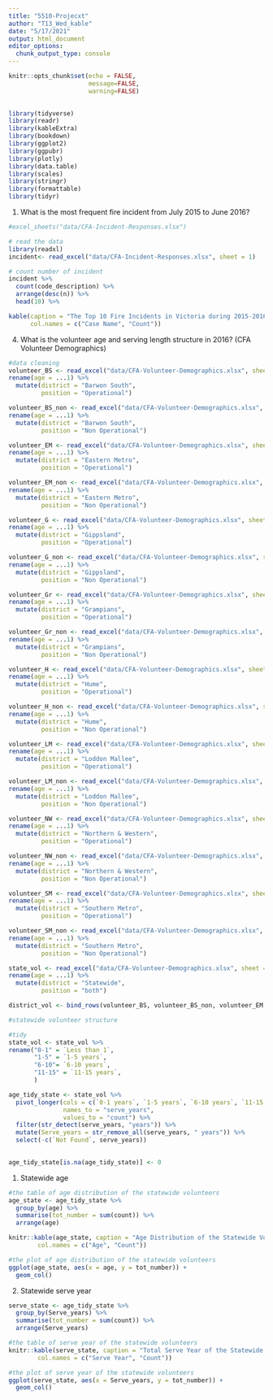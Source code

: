 ```yaml
---
title: "5510-Projecxt"
author: "T13_Wed_kable"
date: "5/17/2021"
output: html_document
editor_options: 
  chunk_output_type: console
---
```


```r
knitr::opts_chunk$set(echo = FALSE, 
                      message=FALSE, 
                      warning=FALSE)

                    
library(tidyverse)
library(readr)
library(kableExtra)
library(bookdown)
library(ggplot2)
library(ggpubr)
library(plotly)
library(data.table)
library(scales)
library(stringr)      
library(formattable)
library(tidyr)
```

1. What is the most frequent fire incident from July 2015 to June 2016? 

```r
#excel_sheets("data/CFA-Incident-Responses.xlsx")

# read the data
library(readxl)
incident<- read_excel("data/CFA-Incident-Responses.xlsx", sheet = 1)
```


```r
# count number of incident
incident %>% 
  count(code_description) %>% 
  arrange(desc(n)) %>% 
  head(10) %>% 

kable(caption = "The Top 10 Fire Incidents in Victoria during 2015-2016",
      col.names = c("Case Name", "Count"))
```

4. What is the volunteer age and serving length structure in 2016? (CFA Volunteer Demographics)

```r
#data cleaning
volunteer_BS <- read_excel("data/CFA-Volunteer-Demographics.xlsx", sheet = 1, range = "A3:T10")  %>% 
rename(age = ...1) %>% 
  mutate(district = "Barwon South",
         position = "Operational")

volunteer_BS_non <- read_excel("data/CFA-Volunteer-Demographics.xlsx", sheet = 1, range = "A14:T21")  %>% 
rename(age = ...1) %>% 
  mutate(district = "Barwon South",
         position = "Non Operational")

volunteer_EM <- read_excel("data/CFA-Volunteer-Demographics.xlsx", sheet = 2, range = "A4:T11")  %>% 
rename(age = ...1) %>% 
  mutate(district = "Eastern Metro",
         position = "Operational")

volunteer_EM_non <- read_excel("data/CFA-Volunteer-Demographics.xlsx", sheet = 2, range = "A15:T22")  %>% 
rename(age = ...1) %>% 
  mutate(district = "Eastern Metro",
         position = "Non Operational")

volunteer_G <- read_excel("data/CFA-Volunteer-Demographics.xlsx", sheet = 3, range = "A3:T10")  %>% 
rename(age = ...1) %>% 
  mutate(district = "Gippsland",
         position = "Operational")

volunteer_G_non <- read_excel("data/CFA-Volunteer-Demographics.xlsx", sheet = 3, range = "A14:T21")  %>% 
rename(age = ...1) %>% 
  mutate(district = "Gippsland",
         position = "Non Operational")

volunteer_Gr <- read_excel("data/CFA-Volunteer-Demographics.xlsx", sheet = 4, range = "A3:T10")  %>% 
rename(age = ...1) %>% 
  mutate(district = "Grampians",
         position = "Operational")

volunteer_Gr_non <- read_excel("data/CFA-Volunteer-Demographics.xlsx", sheet = 4, range = "A14:T21")  %>% 
rename(age = ...1) %>% 
  mutate(district = "Grampians",
         position = "Non Operational")

volunteer_H <- read_excel("data/CFA-Volunteer-Demographics.xlsx", sheet = 5, range = "A3:T10")  %>% 
rename(age = ...1) %>% 
  mutate(district = "Hume",
         position = "Operational")

volunteer_H_non <- read_excel("data/CFA-Volunteer-Demographics.xlsx", sheet = 5, range = "A14:T21")  %>% 
rename(age = ...1) %>% 
  mutate(district = "Hume",
         position = "Non Operational")

volunteer_LM <- read_excel("data/CFA-Volunteer-Demographics.xlsx", sheet = 6, range = "A4:T11")  %>% 
rename(age = ...1) %>% 
  mutate(district = "Loddon Mallee",
         position = "Operational")

volunteer_LM_non <- read_excel("data/CFA-Volunteer-Demographics.xlsx", sheet = 6, range = "A15:T22")  %>% 
rename(age = ...1) %>% 
  mutate(district = "Loddon Mallee",
         position = "Non Operational")

volunteer_NW <- read_excel("data/CFA-Volunteer-Demographics.xlsx", sheet = 7, range = "A4:T11")  %>% 
rename(age = ...1) %>% 
  mutate(district = "Northern & Western",
         position = "Operational")

volunteer_NW_non <- read_excel("data/CFA-Volunteer-Demographics.xlsx", sheet = 7, range = "A15:T22")  %>% 
rename(age = ...1) %>% 
  mutate(district = "Northern & Western",
         position = "Non Operational")

volunteer_SM <- read_excel("data/CFA-Volunteer-Demographics.xlsx", sheet = 8, range = "A4:T11")  %>% 
rename(age = ...1) %>% 
  mutate(district = "Southern Metro",
         position = "Operational")

volunteer_SM_non <- read_excel("data/CFA-Volunteer-Demographics.xlsx", sheet = 8, range = "A15:T22")  %>% 
rename(age = ...1) %>% 
  mutate(district = "Southern Metro",
         position = "Non Operational")

state_vol <- read_excel("data/CFA-Volunteer-Demographics.xlsx", sheet = 9, range = "A3:T10")  %>% 
rename(age = ...1) %>% 
  mutate(district = "Statewide",
         position = "both")

district_vol <- bind_rows(volunteer_BS, volunteer_BS_non, volunteer_EM, volunteer_EM_non, volunteer_G, volunteer_G_non, volunteer_Gr, volunteer_Gr_non, volunteer_H, volunteer_H_non, volunteer_LM, volunteer_LM_non, volunteer_NW, volunteer_NW_non, volunteer_SM, volunteer_SM_non)
```

```r
#statewide volunteer structure

#tidy
state_vol <- state_vol %>% 
rename("0-1" = `Less than 1`,
       "1-5" = `1-5 years`,
       "6-10"= `6-10 years`,
       "11-15" = `11-15 years`,
       )
```


```r
age_tidy_state <- state_vol %>% 
  pivot_longer(cols = c(`0-1 years`, `1-5 years`, `6-10 years`, `11-15 years`, `16-20 years`, `21-25 years`, `26-30 years`, `31-35 years`,`36-40 years`,`41-45 years`,`46-50 years`,`51-55 years`,`56-60 years`,`61-65 years`,`66-70 years`,`71-75 years`,`76-80 years`,`81-85 years`),
               names_to = "serve_years",
               values_to = "count") %>% 
  filter(str_detect(serve_years, "years")) %>% 
  mutate(Serve_years = str_remove_all(serve_years, " years")) %>% 
  select(-c(`Not Found`, serve_years))
  

age_tidy_state[is.na(age_tidy_state)] <- 0
```

1) Statewide age
```r
#the table of age distribution of the statewide volunteers
age_state <- age_tidy_state %>% 
  group_by(age) %>% 
  summarise(tot_number = sum(count)) %>% 
  arrange(age)
```


```r
knitr::kable(age_state, caption = "Age Distribution of the Statewide Volunteers",
        col.names = c("Age", "Count"))
```


```r
#the plot of age distribution of the statewide volunteers
ggplot(age_state, aes(x = age, y = tot_number)) +
  geom_col()
```

2) Statewide serve year

```r
serve_state <- age_tidy_state %>% 
  group_by(Serve_years) %>% 
  summarise(tot_number = sum(count)) %>% 
  arrange(Serve_years)
```


```r
#the table of serve year of the statewide volunteers
knitr::kable(serve_state, caption = "Total Serve Year of the Statewide Volunteers",
        col.names = c("Serve Year", "Count"))
```

```r
#the plot of serve year of the statewide volunteers
ggplot(serve_state, aes(x = Serve_years, y = tot_number)) +
  geom_col()
```